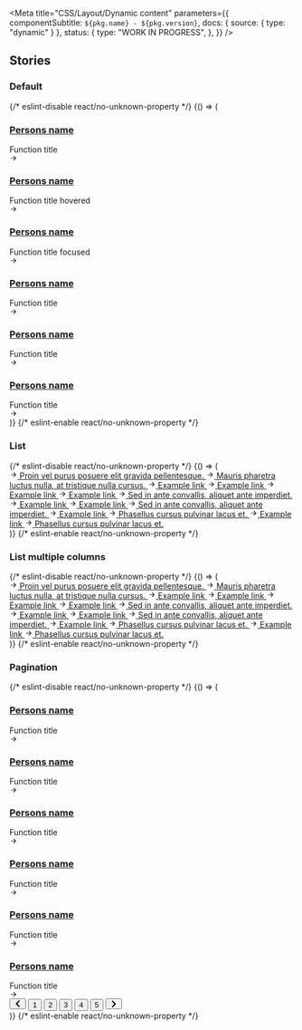 

<Meta
  title="CSS/Layout/Dynamic content"
  parameters={{
    componentSubtitle: `${pkg.name} - ${pkg.version}`,
    docs: { source: { type: "dynamic" } },
    status: {
      type: "WORK IN PROGRESS",
    },
  }}
/>

<Description markdown={readme} />

## Stories

### Default

<Canvas>
  {/* eslint-disable react/no-unknown-property */}
  <Story name="Default">
    {() => (
      <section class="denhaag-dynamic-content denhaag-dynamic-content--grid">
        <div class="denhaag-dynamic-content__grid container">
          <article class="denhaag-dynamic-content__card">
            <img
              class="denhaag-dynamic-content__card-image denhaag-image__image"
              srcset="https://images.unsplash.com/photo-1562013042-abdaf4dc98b9?w=480 480w,
                https://images.unsplash.com/photo-1562013042-abdaf4dc98b9?w=768 768w,
                https://images.unsplash.com/photo-1562013042-abdaf4dc98b9?w=1290 1290w"
              src="https://images.unsplash.com/photo-1562013042-abdaf4dc98b9?w=1290"
              alt=""
              loading="lazy"
            />
            <div class="denhaag-dynamic-content__card-content">
              <div class="denhaag-dynamic-content__card-caption">
                <a href="#example-link" class="denhaag-dynamic-content__card-link">
                  <h3 class="denhaag-dynamic-content__card-title">Persons name</h3>
                </a>
                Function title
              </div>
              <svg
                aria-hidden="true"
                class="denhaag-icon"
                focusable="false"
                height="1em"
                viewBox="0 0 24 24"
                width="1em"
                xmlns="http://www.w3.org/2000/svg"
              >
                <path
                  d="M12.293 5.293a1 1 0 011.414 0l6 6a1 1 0 010 1.414l-6 6a1 1 0 01-1.414-1.414L16.586 13H5a1 1 0 110-2h11.586l-4.293-4.293a1 1 0 010-1.414z"
                  fill="currentColor"
                ></path>
              </svg>
            </div>
          </article>
          <article class="denhaag-dynamic-content__card denhaag-dynamic-content__card--hover">
            <img
              class="denhaag-dynamic-content__card-image denhaag-image__image"
              srcset="https://images.unsplash.com/photo-1562013042-abdaf4dc98b9?w=480 480w,
                https://images.unsplash.com/photo-1562013042-abdaf4dc98b9?w=768 768w,
                https://images.unsplash.com/photo-1562013042-abdaf4dc98b9?w=1290 1290w"
              src="https://images.unsplash.com/photo-1562013042-abdaf4dc98b9?w=1290"
              alt=""
              loading="lazy"
            />
            <div class="denhaag-dynamic-content__card-content">
              <div class="denhaag-dynamic-content__card-caption">
                <a href="#example-link" class="denhaag-dynamic-content__card-link">
                  <h3 class="denhaag-dynamic-content__card-title">Persons name</h3>
                </a>
                Function title hovered
              </div>
              <svg
                aria-hidden="true"
                class="denhaag-icon"
                focusable="false"
                height="1em"
                viewBox="0 0 24 24"
                width="1em"
                xmlns="http://www.w3.org/2000/svg"
              >
                <path
                  d="M12.293 5.293a1 1 0 011.414 0l6 6a1 1 0 010 1.414l-6 6a1 1 0 01-1.414-1.414L16.586 13H5a1 1 0 110-2h11.586l-4.293-4.293a1 1 0 010-1.414z"
                  fill="currentColor"
                ></path>
              </svg>
            </div>
          </article>
          <article class="denhaag-dynamic-content__card denhaag-dynamic-content__card--focus">
            <img
              class="denhaag-dynamic-content__card-image denhaag-image__image"
              srcset="https://images.unsplash.com/photo-1562013042-abdaf4dc98b9?w=480 480w,
                https://images.unsplash.com/photo-1562013042-abdaf4dc98b9?w=768 768w,
                https://images.unsplash.com/photo-1562013042-abdaf4dc98b9?w=1290 1290w"
              src="https://images.unsplash.com/photo-1562013042-abdaf4dc98b9?w=1290"
              alt=""
              loading="lazy"
            />
            <div class="denhaag-dynamic-content__card-content">
              <div class="denhaag-dynamic-content__card-caption">
                <a href="#example-link" class="denhaag-dynamic-content__card-link">
                  <h3 class="denhaag-dynamic-content__card-title">Persons name</h3>
                </a>
                Function title focused
              </div>
              <svg
                aria-hidden="true"
                class="denhaag-icon"
                focusable="false"
                height="1em"
                viewBox="0 0 24 24"
                width="1em"
                xmlns="http://www.w3.org/2000/svg"
              >
                <path
                  d="M12.293 5.293a1 1 0 011.414 0l6 6a1 1 0 010 1.414l-6 6a1 1 0 01-1.414-1.414L16.586 13H5a1 1 0 110-2h11.586l-4.293-4.293a1 1 0 010-1.414z"
                  fill="currentColor"
                ></path>
              </svg>
            </div>
          </article>
          <article class="denhaag-dynamic-content__card">
            <img
              class="denhaag-dynamic-content__card-image denhaag-image__image"
              srcset="https://images.unsplash.com/photo-1562013042-abdaf4dc98b9?w=480 480w,
                https://images.unsplash.com/photo-1562013042-abdaf4dc98b9?w=768 768w,
                https://images.unsplash.com/photo-1562013042-abdaf4dc98b9?w=1290 1290w"
              src="https://images.unsplash.com/photo-1562013042-abdaf4dc98b9?w=1290"
              alt=""
              loading="lazy"
            />
            <div class="denhaag-dynamic-content__card-content">
              <div class="denhaag-dynamic-content__card-caption">
                <a href="#example-link" class="denhaag-dynamic-content__card-link">
                  <h3 class="denhaag-dynamic-content__card-title">Persons name</h3>
                </a>
                Function title
              </div>
              <svg
                aria-hidden="true"
                class="denhaag-icon"
                focusable="false"
                height="1em"
                viewBox="0 0 24 24"
                width="1em"
                xmlns="http://www.w3.org/2000/svg"
              >
                <path
                  d="M12.293 5.293a1 1 0 011.414 0l6 6a1 1 0 010 1.414l-6 6a1 1 0 01-1.414-1.414L16.586 13H5a1 1 0 110-2h11.586l-4.293-4.293a1 1 0 010-1.414z"
                  fill="currentColor"
                ></path>
              </svg>
            </div>
          </article>
          <article class="denhaag-dynamic-content__card">
            <img
              class="denhaag-dynamic-content__card-image denhaag-image__image"
              srcset="https://images.unsplash.com/photo-1562013042-abdaf4dc98b9?w=480 480w,
                https://images.unsplash.com/photo-1562013042-abdaf4dc98b9?w=768 768w,
                https://images.unsplash.com/photo-1562013042-abdaf4dc98b9?w=1290 1290w"
              src="https://images.unsplash.com/photo-1562013042-abdaf4dc98b9?w=1290"
              alt=""
              loading="lazy"
            />
            <div class="denhaag-dynamic-content__card-content">
              <div class="denhaag-dynamic-content__card-caption">
                <a href="#example-link" class="denhaag-dynamic-content__card-link">
                  <h3 class="denhaag-dynamic-content__card-title">Persons name</h3>
                </a>
                Function title
              </div>
              <svg
                aria-hidden="true"
                class="denhaag-icon"
                focusable="false"
                height="1em"
                viewBox="0 0 24 24"
                width="1em"
                xmlns="http://www.w3.org/2000/svg"
              >
                <path
                  d="M12.293 5.293a1 1 0 011.414 0l6 6a1 1 0 010 1.414l-6 6a1 1 0 01-1.414-1.414L16.586 13H5a1 1 0 110-2h11.586l-4.293-4.293a1 1 0 010-1.414z"
                  fill="currentColor"
                ></path>
              </svg>
            </div>
          </article>
          <article class="denhaag-dynamic-content__card">
            <img
              class="denhaag-dynamic-content__card-image denhaag-image__image"
              srcset="https://images.unsplash.com/photo-1562013042-abdaf4dc98b9?w=480 480w,
                https://images.unsplash.com/photo-1562013042-abdaf4dc98b9?w=768 768w,
                https://images.unsplash.com/photo-1562013042-abdaf4dc98b9?w=1290 1290w"
              src="https://images.unsplash.com/photo-1562013042-abdaf4dc98b9?w=1290"
              alt=""
              loading="lazy"
            />
            <div class="denhaag-dynamic-content__card-content">
              <div class="denhaag-dynamic-content__card-caption">
                <a href="#example-link" class="denhaag-dynamic-content__card-link">
                  <h3 class="denhaag-dynamic-content__card-title">Persons name</h3>
                </a>
                Function title
              </div>
              <svg
                aria-hidden="true"
                class="denhaag-icon"
                focusable="false"
                height="1em"
                viewBox="0 0 24 24"
                width="1em"
                xmlns="http://www.w3.org/2000/svg"
              >
                <path
                  d="M12.293 5.293a1 1 0 011.414 0l6 6a1 1 0 010 1.414l-6 6a1 1 0 01-1.414-1.414L16.586 13H5a1 1 0 110-2h11.586l-4.293-4.293a1 1 0 010-1.414z"
                  fill="currentColor"
                ></path>
              </svg>
            </div>
          </article>
        </div>
      </section>
    )}
  </Story>
  {/* eslint-enable react/no-unknown-property */}
</Canvas>

### List

<Canvas>
  {/* eslint-disable react/no-unknown-property */}
  <Story name="List">
    {() => (
      <section class="denhaag-dynamic-content denhaag-dynamic-content--list">
        <div class="denhaag-dynamic-content__grid container">
          <a
            href="#example-link"
            class="denhaag-link denhaag-link--with-icon denhaag-link--with-icon-start"
            title="Proin vel purus posuere elit gravida pellentesque."
          >
            <span class="denhaag-link__icon">
              <svg
                aria-hidden="true"
                class="denhaag-icon"
                focusable="false"
                height="1em"
                viewBox="0 0 24 24"
                width="1em"
                xmlns="http://www.w3.org/2000/svg"
              >
                <path
                  d="M12.293 5.293a1 1 0 011.414 0l6 6a1 1 0 010 1.414l-6 6a1 1 0 01-1.414-1.414L16.586 13H5a1 1 0 110-2h11.586l-4.293-4.293a1 1 0 010-1.414z"
                  fill="currentColor"
                ></path>
              </svg>
            </span>
            <span class="denhaag-link__label">Proin vel purus posuere elit gravida pellentesque.</span>
          </a>
          <a
            href="#example-link"
            class="denhaag-link denhaag-link--with-icon denhaag-link--with-icon-start denhaag-link--hover"
            title="Mauris pharetra luctus nulla, at tristique nulla cursus."
          >
            <span class="denhaag-link__icon">
              <svg
                aria-hidden="true"
                class="denhaag-icon"
                focusable="false"
                height="1em"
                viewBox="0 0 24 24"
                width="1em"
                xmlns="http://www.w3.org/2000/svg"
              >
                <path
                  d="M12.293 5.293a1 1 0 011.414 0l6 6a1 1 0 010 1.414l-6 6a1 1 0 01-1.414-1.414L16.586 13H5a1 1 0 110-2h11.586l-4.293-4.293a1 1 0 010-1.414z"
                  fill="currentColor"
                ></path>
              </svg>
            </span>
            <span class="denhaag-link__label">Mauris pharetra luctus nulla, at tristique nulla cursus.</span>
          </a>
          <a
            href="#example-link"
            class="denhaag-link denhaag-link--with-icon denhaag-link--with-icon-start denhaag-link--focus"
            title="Example link"
          >
            <span class="denhaag-link__icon">
              <svg
                aria-hidden="true"
                class="denhaag-icon"
                focusable="false"
                height="1em"
                viewBox="0 0 24 24"
                width="1em"
                xmlns="http://www.w3.org/2000/svg"
              >
                <path
                  d="M12.293 5.293a1 1 0 011.414 0l6 6a1 1 0 010 1.414l-6 6a1 1 0 01-1.414-1.414L16.586 13H5a1 1 0 110-2h11.586l-4.293-4.293a1 1 0 010-1.414z"
                  fill="currentColor"
                ></path>
              </svg>
            </span>
            <span class="denhaag-link__label">Example link</span>
          </a>
          <a
            href="#example-link"
            class="denhaag-link denhaag-link--with-icon denhaag-link--with-icon-start"
            title="Example link"
          >
            <span class="denhaag-link__icon">
              <svg
                aria-hidden="true"
                class="denhaag-icon"
                focusable="false"
                height="1em"
                viewBox="0 0 24 24"
                width="1em"
                xmlns="http://www.w3.org/2000/svg"
              >
                <path
                  d="M12.293 5.293a1 1 0 011.414 0l6 6a1 1 0 010 1.414l-6 6a1 1 0 01-1.414-1.414L16.586 13H5a1 1 0 110-2h11.586l-4.293-4.293a1 1 0 010-1.414z"
                  fill="currentColor"
                ></path>
              </svg>
            </span>
            <span class="denhaag-link__label">Example link</span>
          </a>
          <a
            href="#example-link"
            class="denhaag-link denhaag-link--with-icon denhaag-link--with-icon-start"
            title="Example link"
          >
            <span class="denhaag-link__icon">
              <svg
                aria-hidden="true"
                class="denhaag-icon"
                focusable="false"
                height="1em"
                viewBox="0 0 24 24"
                width="1em"
                xmlns="http://www.w3.org/2000/svg"
              >
                <path
                  d="M12.293 5.293a1 1 0 011.414 0l6 6a1 1 0 010 1.414l-6 6a1 1 0 01-1.414-1.414L16.586 13H5a1 1 0 110-2h11.586l-4.293-4.293a1 1 0 010-1.414z"
                  fill="currentColor"
                ></path>
              </svg>
            </span>
            <span class="denhaag-link__label">Example link</span>
          </a>
          <a
            href="#example-link"
            class="denhaag-link denhaag-link--with-icon denhaag-link--with-icon-start"
            title="Example link"
          >
            <span class="denhaag-link__icon">
              <svg
                aria-hidden="true"
                class="denhaag-icon"
                focusable="false"
                height="1em"
                viewBox="0 0 24 24"
                width="1em"
                xmlns="http://www.w3.org/2000/svg"
              >
                <path
                  d="M12.293 5.293a1 1 0 011.414 0l6 6a1 1 0 010 1.414l-6 6a1 1 0 01-1.414-1.414L16.586 13H5a1 1 0 110-2h11.586l-4.293-4.293a1 1 0 010-1.414z"
                  fill="currentColor"
                ></path>
              </svg>
            </span>
            <span class="denhaag-link__label">Example link</span>
          </a>
          <a
            href="#example-link"
            class="denhaag-link denhaag-link--with-icon denhaag-link--with-icon-start"
            title="Sed in ante convallis, aliquet ante imperdiet."
          >
            <span class="denhaag-link__icon">
              <svg
                aria-hidden="true"
                class="denhaag-icon"
                focusable="false"
                height="1em"
                viewBox="0 0 24 24"
                width="1em"
                xmlns="http://www.w3.org/2000/svg"
              >
                <path
                  d="M12.293 5.293a1 1 0 011.414 0l6 6a1 1 0 010 1.414l-6 6a1 1 0 01-1.414-1.414L16.586 13H5a1 1 0 110-2h11.586l-4.293-4.293a1 1 0 010-1.414z"
                  fill="currentColor"
                ></path>
              </svg>
            </span>
            <span class="denhaag-link__label">Sed in ante convallis, aliquet ante imperdiet.</span>
          </a>
          <a
            href="#example-link"
            class="denhaag-link denhaag-link--with-icon denhaag-link--with-icon-start"
            title="Example link"
          >
            <span class="denhaag-link__icon">
              <svg
                aria-hidden="true"
                class="denhaag-icon"
                focusable="false"
                height="1em"
                viewBox="0 0 24 24"
                width="1em"
                xmlns="http://www.w3.org/2000/svg"
              >
                <path
                  d="M12.293 5.293a1 1 0 011.414 0l6 6a1 1 0 010 1.414l-6 6a1 1 0 01-1.414-1.414L16.586 13H5a1 1 0 110-2h11.586l-4.293-4.293a1 1 0 010-1.414z"
                  fill="currentColor"
                ></path>
              </svg>
            </span>
            <span class="denhaag-link__label">Example link</span>
          </a>
          <a
            href="#example-link"
            class="denhaag-link denhaag-link--with-icon denhaag-link--with-icon-start"
            title="Example link"
          >
            <span class="denhaag-link__icon">
              <svg
                aria-hidden="true"
                class="denhaag-icon"
                focusable="false"
                height="1em"
                viewBox="0 0 24 24"
                width="1em"
                xmlns="http://www.w3.org/2000/svg"
              >
                <path
                  d="M12.293 5.293a1 1 0 011.414 0l6 6a1 1 0 010 1.414l-6 6a1 1 0 01-1.414-1.414L16.586 13H5a1 1 0 110-2h11.586l-4.293-4.293a1 1 0 010-1.414z"
                  fill="currentColor"
                ></path>
              </svg>
            </span>
            <span class="denhaag-link__label">Example link</span>
          </a>
          <a
            href="#example-link"
            class="denhaag-link denhaag-link--with-icon denhaag-link--with-icon-start"
            title="Sed in ante convallis, aliquet ante imperdiet."
          >
            <span class="denhaag-link__icon">
              <svg
                aria-hidden="true"
                class="denhaag-icon"
                focusable="false"
                height="1em"
                viewBox="0 0 24 24"
                width="1em"
                xmlns="http://www.w3.org/2000/svg"
              >
                <path
                  d="M12.293 5.293a1 1 0 011.414 0l6 6a1 1 0 010 1.414l-6 6a1 1 0 01-1.414-1.414L16.586 13H5a1 1 0 110-2h11.586l-4.293-4.293a1 1 0 010-1.414z"
                  fill="currentColor"
                ></path>
              </svg>
            </span>
            <span class="denhaag-link__label">Sed in ante convallis, aliquet ante imperdiet.</span>
          </a>
          <a
            href="#example-link"
            class="denhaag-link denhaag-link--with-icon denhaag-link--with-icon-start"
            title="Example link"
          >
            <span class="denhaag-link__icon">
              <svg
                aria-hidden="true"
                class="denhaag-icon"
                focusable="false"
                height="1em"
                viewBox="0 0 24 24"
                width="1em"
                xmlns="http://www.w3.org/2000/svg"
              >
                <path
                  d="M12.293 5.293a1 1 0 011.414 0l6 6a1 1 0 010 1.414l-6 6a1 1 0 01-1.414-1.414L16.586 13H5a1 1 0 110-2h11.586l-4.293-4.293a1 1 0 010-1.414z"
                  fill="currentColor"
                ></path>
              </svg>
            </span>
            <span class="denhaag-link__label">Example link</span>
          </a>
          <a
            href="#example-link"
            class="denhaag-link denhaag-link--with-icon denhaag-link--with-icon-start"
            title="Phasellus cursus pulvinar lacus et."
          >
            <span class="denhaag-link__icon">
              <svg
                aria-hidden="true"
                class="denhaag-icon"
                focusable="false"
                height="1em"
                viewBox="0 0 24 24"
                width="1em"
                xmlns="http://www.w3.org/2000/svg"
              >
                <path
                  d="M12.293 5.293a1 1 0 011.414 0l6 6a1 1 0 010 1.414l-6 6a1 1 0 01-1.414-1.414L16.586 13H5a1 1 0 110-2h11.586l-4.293-4.293a1 1 0 010-1.414z"
                  fill="currentColor"
                ></path>
              </svg>
            </span>
            <span class="denhaag-link__label">Phasellus cursus pulvinar lacus et.</span>
          </a>
          <a
            href="#example-link"
            class="denhaag-link denhaag-link--with-icon denhaag-link--with-icon-start"
            title="Example link"
          >
            <span class="denhaag-link__icon">
              <svg
                aria-hidden="true"
                class="denhaag-icon"
                focusable="false"
                height="1em"
                viewBox="0 0 24 24"
                width="1em"
                xmlns="http://www.w3.org/2000/svg"
              >
                <path
                  d="M12.293 5.293a1 1 0 011.414 0l6 6a1 1 0 010 1.414l-6 6a1 1 0 01-1.414-1.414L16.586 13H5a1 1 0 110-2h11.586l-4.293-4.293a1 1 0 010-1.414z"
                  fill="currentColor"
                ></path>
              </svg>
            </span>
            <span class="denhaag-link__label">Example link</span>
          </a>
          <a
            href="#example-link"
            class="denhaag-link denhaag-link--with-icon denhaag-link--with-icon-start"
            title="Phasellus cursus pulvinar lacus et."
          >
            <span class="denhaag-link__icon">
              <svg
                aria-hidden="true"
                class="denhaag-icon"
                focusable="false"
                height="1em"
                viewBox="0 0 24 24"
                width="1em"
                xmlns="http://www.w3.org/2000/svg"
              >
                <path
                  d="M12.293 5.293a1 1 0 011.414 0l6 6a1 1 0 010 1.414l-6 6a1 1 0 01-1.414-1.414L16.586 13H5a1 1 0 110-2h11.586l-4.293-4.293a1 1 0 010-1.414z"
                  fill="currentColor"
                ></path>
              </svg>
            </span>
            <span class="denhaag-link__label">Phasellus cursus pulvinar lacus et.</span>
          </a>
        </div>
      </section>
    )}
  </Story>
  {/* eslint-enable react/no-unknown-property */}
</Canvas>

### List multiple columns

<Canvas>
  {/* eslint-disable react/no-unknown-property */}
  <Story name="List multiple columns">
    {() => (
      <section class="denhaag-dynamic-content denhaag-dynamic-content--list denhaag-dynamic-content--list-2">
        <div class="denhaag-dynamic-content__grid container">
          <a
            href="#example-link"
            class="denhaag-link denhaag-link--with-icon denhaag-link--with-icon-start"
            title="Proin vel purus posuere elit gravida pellentesque."
          >
            <span class="denhaag-link__icon">
              <svg
                aria-hidden="true"
                class="denhaag-icon"
                focusable="false"
                height="1em"
                viewBox="0 0 24 24"
                width="1em"
                xmlns="http://www.w3.org/2000/svg"
              >
                <path
                  d="M12.293 5.293a1 1 0 011.414 0l6 6a1 1 0 010 1.414l-6 6a1 1 0 01-1.414-1.414L16.586 13H5a1 1 0 110-2h11.586l-4.293-4.293a1 1 0 010-1.414z"
                  fill="currentColor"
                ></path>
              </svg>
            </span>
            <span class="denhaag-link__label">Proin vel purus posuere elit gravida pellentesque.</span>
          </a>
          <a
            href="#example-link"
            class="denhaag-link denhaag-link--with-icon denhaag-link--with-icon-start denhaag-link--hover"
            title="Mauris pharetra luctus nulla, at tristique nulla cursus."
          >
            <span class="denhaag-link__icon">
              <svg
                aria-hidden="true"
                class="denhaag-icon"
                focusable="false"
                height="1em"
                viewBox="0 0 24 24"
                width="1em"
                xmlns="http://www.w3.org/2000/svg"
              >
                <path
                  d="M12.293 5.293a1 1 0 011.414 0l6 6a1 1 0 010 1.414l-6 6a1 1 0 01-1.414-1.414L16.586 13H5a1 1 0 110-2h11.586l-4.293-4.293a1 1 0 010-1.414z"
                  fill="currentColor"
                ></path>
              </svg>
            </span>
            <span class="denhaag-link__label">Mauris pharetra luctus nulla, at tristique nulla cursus.</span>
          </a>
          <a
            href="#example-link"
            class="denhaag-link denhaag-link--with-icon denhaag-link--with-icon-start denhaag-link--focus"
            title="Example link"
          >
            <span class="denhaag-link__icon">
              <svg
                aria-hidden="true"
                class="denhaag-icon"
                focusable="false"
                height="1em"
                viewBox="0 0 24 24"
                width="1em"
                xmlns="http://www.w3.org/2000/svg"
              >
                <path
                  d="M12.293 5.293a1 1 0 011.414 0l6 6a1 1 0 010 1.414l-6 6a1 1 0 01-1.414-1.414L16.586 13H5a1 1 0 110-2h11.586l-4.293-4.293a1 1 0 010-1.414z"
                  fill="currentColor"
                ></path>
              </svg>
            </span>
            <span class="denhaag-link__label">Example link</span>
          </a>
          <a
            href="#example-link"
            class="denhaag-link denhaag-link--with-icon denhaag-link--with-icon-start"
            title="Example link"
          >
            <span class="denhaag-link__icon">
              <svg
                aria-hidden="true"
                class="denhaag-icon"
                focusable="false"
                height="1em"
                viewBox="0 0 24 24"
                width="1em"
                xmlns="http://www.w3.org/2000/svg"
              >
                <path
                  d="M12.293 5.293a1 1 0 011.414 0l6 6a1 1 0 010 1.414l-6 6a1 1 0 01-1.414-1.414L16.586 13H5a1 1 0 110-2h11.586l-4.293-4.293a1 1 0 010-1.414z"
                  fill="currentColor"
                ></path>
              </svg>
            </span>
            <span class="denhaag-link__label">Example link</span>
          </a>
          <a
            href="#example-link"
            class="denhaag-link denhaag-link--with-icon denhaag-link--with-icon-start"
            title="Example link"
          >
            <span class="denhaag-link__icon">
              <svg
                aria-hidden="true"
                class="denhaag-icon"
                focusable="false"
                height="1em"
                viewBox="0 0 24 24"
                width="1em"
                xmlns="http://www.w3.org/2000/svg"
              >
                <path
                  d="M12.293 5.293a1 1 0 011.414 0l6 6a1 1 0 010 1.414l-6 6a1 1 0 01-1.414-1.414L16.586 13H5a1 1 0 110-2h11.586l-4.293-4.293a1 1 0 010-1.414z"
                  fill="currentColor"
                ></path>
              </svg>
            </span>
            <span class="denhaag-link__label">Example link</span>
          </a>
          <a
            href="#example-link"
            class="denhaag-link denhaag-link--with-icon denhaag-link--with-icon-start"
            title="Example link"
          >
            <span class="denhaag-link__icon">
              <svg
                aria-hidden="true"
                class="denhaag-icon"
                focusable="false"
                height="1em"
                viewBox="0 0 24 24"
                width="1em"
                xmlns="http://www.w3.org/2000/svg"
              >
                <path
                  d="M12.293 5.293a1 1 0 011.414 0l6 6a1 1 0 010 1.414l-6 6a1 1 0 01-1.414-1.414L16.586 13H5a1 1 0 110-2h11.586l-4.293-4.293a1 1 0 010-1.414z"
                  fill="currentColor"
                ></path>
              </svg>
            </span>
            <span class="denhaag-link__label">Example link</span>
          </a>
          <a
            href="#example-link"
            class="denhaag-link denhaag-link--with-icon denhaag-link--with-icon-start"
            title="Sed in ante convallis, aliquet ante imperdiet."
          >
            <span class="denhaag-link__icon">
              <svg
                aria-hidden="true"
                class="denhaag-icon"
                focusable="false"
                height="1em"
                viewBox="0 0 24 24"
                width="1em"
                xmlns="http://www.w3.org/2000/svg"
              >
                <path
                  d="M12.293 5.293a1 1 0 011.414 0l6 6a1 1 0 010 1.414l-6 6a1 1 0 01-1.414-1.414L16.586 13H5a1 1 0 110-2h11.586l-4.293-4.293a1 1 0 010-1.414z"
                  fill="currentColor"
                ></path>
              </svg>
            </span>
            <span class="denhaag-link__label">Sed in ante convallis, aliquet ante imperdiet.</span>
          </a>
          <a
            href="#example-link"
            class="denhaag-link denhaag-link--with-icon denhaag-link--with-icon-start"
            title="Example link"
          >
            <span class="denhaag-link__icon">
              <svg
                aria-hidden="true"
                class="denhaag-icon"
                focusable="false"
                height="1em"
                viewBox="0 0 24 24"
                width="1em"
                xmlns="http://www.w3.org/2000/svg"
              >
                <path
                  d="M12.293 5.293a1 1 0 011.414 0l6 6a1 1 0 010 1.414l-6 6a1 1 0 01-1.414-1.414L16.586 13H5a1 1 0 110-2h11.586l-4.293-4.293a1 1 0 010-1.414z"
                  fill="currentColor"
                ></path>
              </svg>
            </span>
            <span class="denhaag-link__label">Example link</span>
          </a>
          <a
            href="#example-link"
            class="denhaag-link denhaag-link--with-icon denhaag-link--with-icon-start"
            title="Example link"
          >
            <span class="denhaag-link__icon">
              <svg
                aria-hidden="true"
                class="denhaag-icon"
                focusable="false"
                height="1em"
                viewBox="0 0 24 24"
                width="1em"
                xmlns="http://www.w3.org/2000/svg"
              >
                <path
                  d="M12.293 5.293a1 1 0 011.414 0l6 6a1 1 0 010 1.414l-6 6a1 1 0 01-1.414-1.414L16.586 13H5a1 1 0 110-2h11.586l-4.293-4.293a1 1 0 010-1.414z"
                  fill="currentColor"
                ></path>
              </svg>
            </span>
            <span class="denhaag-link__label">Example link</span>
          </a>
          <a
            href="#example-link"
            class="denhaag-link denhaag-link--with-icon denhaag-link--with-icon-start"
            title="Sed in ante convallis, aliquet ante imperdiet."
          >
            <span class="denhaag-link__icon">
              <svg
                aria-hidden="true"
                class="denhaag-icon"
                focusable="false"
                height="1em"
                viewBox="0 0 24 24"
                width="1em"
                xmlns="http://www.w3.org/2000/svg"
              >
                <path
                  d="M12.293 5.293a1 1 0 011.414 0l6 6a1 1 0 010 1.414l-6 6a1 1 0 01-1.414-1.414L16.586 13H5a1 1 0 110-2h11.586l-4.293-4.293a1 1 0 010-1.414z"
                  fill="currentColor"
                ></path>
              </svg>
            </span>
            <span class="denhaag-link__label">Sed in ante convallis, aliquet ante imperdiet.</span>
          </a>
          <a
            href="#example-link"
            class="denhaag-link denhaag-link--with-icon denhaag-link--with-icon-start"
            title="Example link"
          >
            <span class="denhaag-link__icon">
              <svg
                aria-hidden="true"
                class="denhaag-icon"
                focusable="false"
                height="1em"
                viewBox="0 0 24 24"
                width="1em"
                xmlns="http://www.w3.org/2000/svg"
              >
                <path
                  d="M12.293 5.293a1 1 0 011.414 0l6 6a1 1 0 010 1.414l-6 6a1 1 0 01-1.414-1.414L16.586 13H5a1 1 0 110-2h11.586l-4.293-4.293a1 1 0 010-1.414z"
                  fill="currentColor"
                ></path>
              </svg>
            </span>
            <span class="denhaag-link__label">Example link</span>
          </a>
          <a
            href="#example-link"
            class="denhaag-link denhaag-link--with-icon denhaag-link--with-icon-start"
            title="Phasellus cursus pulvinar lacus et."
          >
            <span class="denhaag-link__icon">
              <svg
                aria-hidden="true"
                class="denhaag-icon"
                focusable="false"
                height="1em"
                viewBox="0 0 24 24"
                width="1em"
                xmlns="http://www.w3.org/2000/svg"
              >
                <path
                  d="M12.293 5.293a1 1 0 011.414 0l6 6a1 1 0 010 1.414l-6 6a1 1 0 01-1.414-1.414L16.586 13H5a1 1 0 110-2h11.586l-4.293-4.293a1 1 0 010-1.414z"
                  fill="currentColor"
                ></path>
              </svg>
            </span>
            <span class="denhaag-link__label">Phasellus cursus pulvinar lacus et.</span>
          </a>
          <a
            href="#example-link"
            class="denhaag-link denhaag-link--with-icon denhaag-link--with-icon-start"
            title="Example link"
          >
            <span class="denhaag-link__icon">
              <svg
                aria-hidden="true"
                class="denhaag-icon"
                focusable="false"
                height="1em"
                viewBox="0 0 24 24"
                width="1em"
                xmlns="http://www.w3.org/2000/svg"
              >
                <path
                  d="M12.293 5.293a1 1 0 011.414 0l6 6a1 1 0 010 1.414l-6 6a1 1 0 01-1.414-1.414L16.586 13H5a1 1 0 110-2h11.586l-4.293-4.293a1 1 0 010-1.414z"
                  fill="currentColor"
                ></path>
              </svg>
            </span>
            <span class="denhaag-link__label">Example link</span>
          </a>
          <a
            href="#example-link"
            class="denhaag-link denhaag-link--with-icon denhaag-link--with-icon-start"
            title="Phasellus cursus pulvinar lacus et."
          >
            <span class="denhaag-link__icon">
              <svg
                aria-hidden="true"
                class="denhaag-icon"
                focusable="false"
                height="1em"
                viewBox="0 0 24 24"
                width="1em"
                xmlns="http://www.w3.org/2000/svg"
              >
                <path
                  d="M12.293 5.293a1 1 0 011.414 0l6 6a1 1 0 010 1.414l-6 6a1 1 0 01-1.414-1.414L16.586 13H5a1 1 0 110-2h11.586l-4.293-4.293a1 1 0 010-1.414z"
                  fill="currentColor"
                ></path>
              </svg>
            </span>
            <span class="denhaag-link__label">Phasellus cursus pulvinar lacus et.</span>
          </a>
        </div>
      </section>
    )}
  </Story>
  {/* eslint-enable react/no-unknown-property */}
</Canvas>

### Pagination

<Canvas>
  {/* eslint-disable react/no-unknown-property */}
  <Story name="Pagination">
    {() => (
      <section class="denhaag-dynamic-content denhaag-dynamic-content--grid denhaag-dynamic-content--has-pagination">
        <div class="denhaag-dynamic-content__grid container">
          <article class="denhaag-dynamic-content__card">
            <img
              class="denhaag-dynamic-content__card-image denhaag-image__image"
              srcset="https://images.unsplash.com/photo-1562013042-abdaf4dc98b9?w=480 480w,
                https://images.unsplash.com/photo-1562013042-abdaf4dc98b9?w=768 768w,
                https://images.unsplash.com/photo-1562013042-abdaf4dc98b9?w=1290 1290w"
              src="https://images.unsplash.com/photo-1562013042-abdaf4dc98b9?w=1290"
              alt=""
              loading="lazy"
            />
            <div class="denhaag-dynamic-content__card-content">
              <div class="denhaag-dynamic-content__card-caption">
                <a href="#example-link" class="denhaag-dynamic-content__card-link">
                  <h3 class="denhaag-dynamic-content__card-title">Persons name</h3>
                </a>
                Function title
              </div>
              <svg
                aria-hidden="true"
                class="denhaag-icon"
                focusable="false"
                height="1em"
                viewBox="0 0 24 24"
                width="1em"
                xmlns="http://www.w3.org/2000/svg"
              >
                <path
                  d="M12.293 5.293a1 1 0 011.414 0l6 6a1 1 0 010 1.414l-6 6a1 1 0 01-1.414-1.414L16.586 13H5a1 1 0 110-2h11.586l-4.293-4.293a1 1 0 010-1.414z"
                  fill="currentColor"
                ></path>
              </svg>
            </div>
          </article>
          <article class="denhaag-dynamic-content__card">
            <img
              class="denhaag-dynamic-content__card-image denhaag-image__image"
              srcset="https://images.unsplash.com/photo-1562013042-abdaf4dc98b9?w=480 480w,
                https://images.unsplash.com/photo-1562013042-abdaf4dc98b9?w=768 768w,
                https://images.unsplash.com/photo-1562013042-abdaf4dc98b9?w=1290 1290w"
              src="https://images.unsplash.com/photo-1562013042-abdaf4dc98b9?w=1290"
              alt=""
              loading="lazy"
            />
            <div class="denhaag-dynamic-content__card-content">
              <div class="denhaag-dynamic-content__card-caption">
                <a href="#example-link" class="denhaag-dynamic-content__card-link">
                  <h3 class="denhaag-dynamic-content__card-title">Persons name</h3>
                </a>
                Function title
              </div>
              <svg
                aria-hidden="true"
                class="denhaag-icon"
                focusable="false"
                height="1em"
                viewBox="0 0 24 24"
                width="1em"
                xmlns="http://www.w3.org/2000/svg"
              >
                <path
                  d="M12.293 5.293a1 1 0 011.414 0l6 6a1 1 0 010 1.414l-6 6a1 1 0 01-1.414-1.414L16.586 13H5a1 1 0 110-2h11.586l-4.293-4.293a1 1 0 010-1.414z"
                  fill="currentColor"
                ></path>
              </svg>
            </div>
          </article>
          <article class="denhaag-dynamic-content__card">
            <img
              class="denhaag-dynamic-content__card-image denhaag-image__image"
              srcset="https://images.unsplash.com/photo-1562013042-abdaf4dc98b9?w=480 480w,
                https://images.unsplash.com/photo-1562013042-abdaf4dc98b9?w=768 768w,
                https://images.unsplash.com/photo-1562013042-abdaf4dc98b9?w=1290 1290w"
              src="https://images.unsplash.com/photo-1562013042-abdaf4dc98b9?w=1290"
              alt=""
              loading="lazy"
            />
            <div class="denhaag-dynamic-content__card-content">
              <div class="denhaag-dynamic-content__card-caption">
                <a href="#example-link" class="denhaag-dynamic-content__card-link">
                  <h3 class="denhaag-dynamic-content__card-title">Persons name</h3>
                </a>
                Function title
              </div>
              <svg
                aria-hidden="true"
                class="denhaag-icon"
                focusable="false"
                height="1em"
                viewBox="0 0 24 24"
                width="1em"
                xmlns="http://www.w3.org/2000/svg"
              >
                <path
                  d="M12.293 5.293a1 1 0 011.414 0l6 6a1 1 0 010 1.414l-6 6a1 1 0 01-1.414-1.414L16.586 13H5a1 1 0 110-2h11.586l-4.293-4.293a1 1 0 010-1.414z"
                  fill="currentColor"
                ></path>
              </svg>
            </div>
          </article>
          <article class="denhaag-dynamic-content__card">
            <img
              class="denhaag-dynamic-content__card-image denhaag-image__image"
              srcset="https://images.unsplash.com/photo-1562013042-abdaf4dc98b9?w=480 480w,
                https://images.unsplash.com/photo-1562013042-abdaf4dc98b9?w=768 768w,
                https://images.unsplash.com/photo-1562013042-abdaf4dc98b9?w=1290 1290w"
              src="https://images.unsplash.com/photo-1562013042-abdaf4dc98b9?w=1290"
              alt=""
              loading="lazy"
            />
            <div class="denhaag-dynamic-content__card-content">
              <div class="denhaag-dynamic-content__card-caption">
                <a href="#example-link" class="denhaag-dynamic-content__card-link">
                  <h3 class="denhaag-dynamic-content__card-title">Persons name</h3>
                </a>
                Function title
              </div>
              <svg
                aria-hidden="true"
                class="denhaag-icon"
                focusable="false"
                height="1em"
                viewBox="0 0 24 24"
                width="1em"
                xmlns="http://www.w3.org/2000/svg"
              >
                <path
                  d="M12.293 5.293a1 1 0 011.414 0l6 6a1 1 0 010 1.414l-6 6a1 1 0 01-1.414-1.414L16.586 13H5a1 1 0 110-2h11.586l-4.293-4.293a1 1 0 010-1.414z"
                  fill="currentColor"
                ></path>
              </svg>
            </div>
          </article>
          <article class="denhaag-dynamic-content__card">
            <img
              class="denhaag-dynamic-content__card-image denhaag-image__image"
              srcset="https://images.unsplash.com/photo-1562013042-abdaf4dc98b9?w=480 480w,
                https://images.unsplash.com/photo-1562013042-abdaf4dc98b9?w=768 768w,
                https://images.unsplash.com/photo-1562013042-abdaf4dc98b9?w=1290 1290w"
              src="https://images.unsplash.com/photo-1562013042-abdaf4dc98b9?w=1290"
              alt=""
              loading="lazy"
            />
            <div class="denhaag-dynamic-content__card-content">
              <div class="denhaag-dynamic-content__card-caption">
                <a href="#example-link" class="denhaag-dynamic-content__card-link">
                  <h3 class="denhaag-dynamic-content__card-title">Persons name</h3>
                </a>
                Function title
              </div>
              <svg
                aria-hidden="true"
                class="denhaag-icon"
                focusable="false"
                height="1em"
                viewBox="0 0 24 24"
                width="1em"
                xmlns="http://www.w3.org/2000/svg"
              >
                <path
                  d="M12.293 5.293a1 1 0 011.414 0l6 6a1 1 0 010 1.414l-6 6a1 1 0 01-1.414-1.414L16.586 13H5a1 1 0 110-2h11.586l-4.293-4.293a1 1 0 010-1.414z"
                  fill="currentColor"
                ></path>
              </svg>
            </div>
          </article>
          <article class="denhaag-dynamic-content__card">
            <img
              class="denhaag-dynamic-content__card-image denhaag-image__image"
              srcset="https://images.unsplash.com/photo-1562013042-abdaf4dc98b9?w=480 480w,
                https://images.unsplash.com/photo-1562013042-abdaf4dc98b9?w=768 768w,
                https://images.unsplash.com/photo-1562013042-abdaf4dc98b9?w=1290 1290w"
              src="https://images.unsplash.com/photo-1562013042-abdaf4dc98b9?w=1290"
              alt=""
              loading="lazy"
            />
            <div class="denhaag-dynamic-content__card-content">
              <div class="denhaag-dynamic-content__card-caption">
                <a href="#example-link" class="denhaag-dynamic-content__card-link">
                  <h3 class="denhaag-dynamic-content__card-title">Persons name</h3>
                </a>
                Function title
              </div>
              <svg
                aria-hidden="true"
                class="denhaag-icon"
                focusable="false"
                height="1em"
                viewBox="0 0 24 24"
                width="1em"
                xmlns="http://www.w3.org/2000/svg"
              >
                <path
                  d="M12.293 5.293a1 1 0 011.414 0l6 6a1 1 0 010 1.414l-6 6a1 1 0 01-1.414-1.414L16.586 13H5a1 1 0 110-2h11.586l-4.293-4.293a1 1 0 010-1.414z"
                  fill="currentColor"
                ></path>
              </svg>
            </div>
          </article>
        </div>
        <nav class="denhaag-dynamic-content__pagination denhaag-pagination denhaag-pagination--center">
          <button
            aria-label="Vorige pagina"
            class="denhaag-pagination__link denhaag-pagination__link--arrow denhaag-pagination__link--disabled"
            rel="prev"
          >
            <svg
              aria-hidden="true"
              class="denhaag-icon"
              fill="none"
              height="1em"
              viewBox="0 0 7 12"
              width="1em"
              xmlns="http://www.w3.org/2000/svg"
            >
              <path
                d="M4.9921 10.8143C5.36382 11.1914 5.97222 11.1914 6.34393 10.8143C6.7079 10.4451 6.70822 9.8521 6.34466 9.48248L3.36315 6.45123C2.98039 6.06209 2.98039 5.43791 3.36315 5.04877L6.34466 2.01752C6.70822 1.6479 6.7079 1.05492 6.34394 0.685696C5.97222 0.308599 5.36382 0.308599 4.9921 0.685695L0.692003 5.04799C0.308224 5.43732 0.308224 6.06268 0.692003 6.45201L4.9921 10.8143Z"
                fill="currentColor"
              ></path>
            </svg>
          </button>
          <span class="denhaag-pagination__links" role="group">
            <button class="denhaag-pagination__link" aria-label="Page: 1" data-page="1">
              1
            </button>
            <button
              class="denhaag-pagination__link denhaag-pagination__link--current"
              aria-current="page"
              data-page="2"
              aria-label="Page: 2"
            >
              2
            </button>
            <button class="denhaag-pagination__link" data-page="3" aria-label="Page: 3" rel="next">
              3
            </button>
            <button class="denhaag-pagination__link" data-page="4" aria-label="Page: 4">
              4
            </button>
            <button class="denhaag-pagination__link" data-page="5" aria-label="Page: 5">
              5
            </button>
          </span>
          <button
            aria-label="Volgende pagina"
            class="denhaag-pagination__link denhaag-pagination__link--arrow"
            rel="next"
          >
            <svg
              aria-hidden="true"
              class="denhaag-icon"
              fill="none"
              height="1em"
              viewBox="0 0 7 12"
              width="1em"
              xmlns="http://www.w3.org/2000/svg"
            >
              <path
                d="M2.0079 1.1857C1.63618 0.8086 1.02778 0.8086 0.656065 1.18569V1.18569C0.292103 1.55492 0.291779 2.1479 0.655339 2.51752L3.63685 5.54877C4.01961 5.93791 4.01961 6.56209 3.63686 6.95123L0.655339 9.98248C0.291779 10.3521 0.292102 10.9451 0.656065 11.3143V11.3143C1.02778 11.6914 1.63618 11.6914 2.0079 11.3143L6.308 6.95201C6.69178 6.56268 6.69178 5.93732 6.308 5.54799L2.0079 1.1857Z"
                fill="currentColor"
              ></path>
            </svg>
          </button>
        </nav>
      </section>
    )}
  </Story>
  {/* eslint-enable react/no-unknown-property */}
</Canvas>
